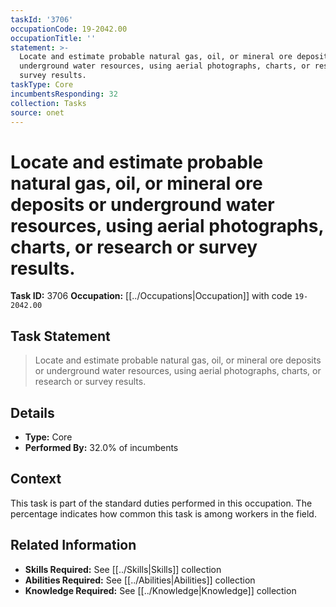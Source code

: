 ```yaml
---
taskId: '3706'
occupationCode: 19-2042.00
occupationTitle: ''
statement: >-
  Locate and estimate probable natural gas, oil, or mineral ore deposits or
  underground water resources, using aerial photographs, charts, or research or
  survey results.
taskType: Core
incumbentsResponding: 32
collection: Tasks
source: onet
---
```

# Locate and estimate probable natural gas, oil, or mineral ore deposits or underground water resources, using aerial photographs, charts, or research or survey results.

**Task ID:** 3706
**Occupation:** [[../Occupations|Occupation]] with code `19-2042.00`

## Task Statement

> Locate and estimate probable natural gas, oil, or mineral ore deposits or underground water resources, using aerial photographs, charts, or research or survey results.

## Details

- **Type:** Core
- **Performed By:** 32.0% of incumbents

## Context

This task is part of the standard duties performed in this occupation. The percentage indicates how common this task is among workers in the field.

## Related Information

- **Skills Required:** See [[../Skills|Skills]] collection
- **Abilities Required:** See [[../Abilities|Abilities]] collection
- **Knowledge Required:** See [[../Knowledge|Knowledge]] collection
